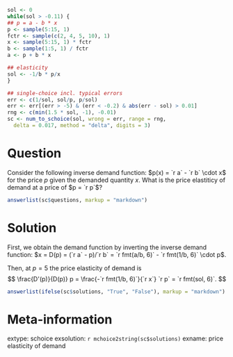 ```r
sol <- 0
while(sol > -0.11) {
## p = a - b * x
p <- sample(5:15, 1)
fctr <- sample(c(2, 4, 5, 10), 1)
x <- sample(5:15, 1) * fctr
b <- sample(1:5, 1) / fctr
a <- p + b * x

## elasticity
sol <- -1/b * p/x
}

## single-choice incl. typical errors
err <- c(1/sol, sol/p, p/sol)
err <- err[(err > -5) & (err < -0.2) & abs(err - sol) > 0.01]
rng <- c(min(1.5 * sol, -1), -0.01)
sc <- num_to_schoice(sol, wrong = err, range = rng,
  delta = 0.017, method = "delta", digits = 3)
```


Question
========
Consider the following inverse demand function:
$p(x) = `r a` - `r b` \cdot x$
for the price $p$ given the demanded quantity $x$.
What is the price elastiticy of demand at a price of
$p = `r p`$?

```r
answerlist(sc$questions, markup = "markdown")
```


Solution
========
First, we obtain the demand function by inverting the
inverse demand function:
$x = D(p) = (`r a` - p)/`r b` = `r fmt(a/b, 6)` - `r fmt(1/b, 6)` \cdot p$.

Then, at $p = 5$ the price elasticity of demand is
$$
\frac{D'(p)}{D(p)} p = \frac{-`r fmt(1/b, 6)`}{`r x`} `r p` = `r fmt(sol, 6)`.
$$

```r
answerlist(ifelse(sc$solutions, "True", "False"), markup = "markdown")
```


Meta-information
================
extype: schoice
exsolution: `r mchoice2string(sc$solutions)`
exname: price elasticity of demand